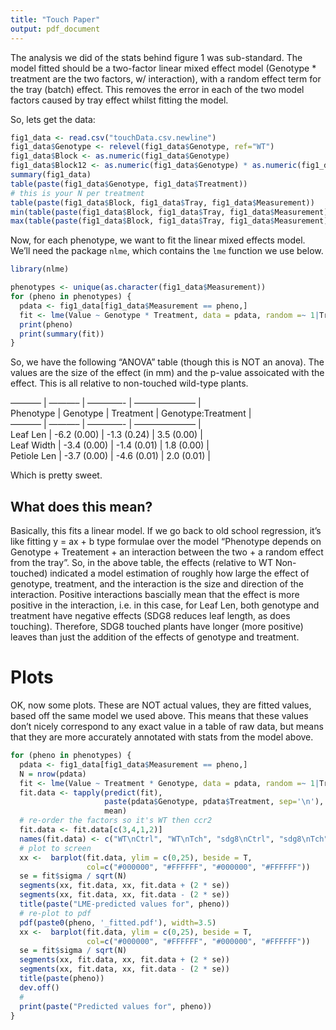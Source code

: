 ```yaml
---
title: "Touch Paper"
output: pdf_document
---
```


The analysis we did of the stats behind figure 1 was sub-standard. The model fitted should be a two-factor linear mixed effect model (Genotype * treatment are the two factors, w/ interaction), with a random effect term for the tray (batch) effect. This removes the error in each of the two model factors caused by tray effect whilst fitting the model.

So, lets get the data:
```r
fig1_data <- read.csv("touchData.csv.newline")
fig1_data$Genotype <- relevel(fig1_data$Genotype, ref="WT")
fig1_data$Block <- as.numeric(fig1_data$Genotype)
fig1_data$Block12 <- as.numeric(fig1_data$Genotype) * as.numeric(fig1_data$Tray)
summary(fig1_data)
table(paste(fig1_data$Genotype, fig1_data$Treatment))
# this is your N per treatment
table(paste(fig1_data$Block, fig1_data$Tray, fig1_data$Measurement))
min(table(paste(fig1_data$Block, fig1_data$Tray, fig1_data$Measurement)))
max(table(paste(fig1_data$Block, fig1_data$Tray, fig1_data$Measurement)))
```

Now, for each phenotype, we want to fit the linear mixed effects model. We'll need the package `nlme`, which contains the `lme` function we use below.


```r
library(nlme)

phenotypes <- unique(as.character(fig1_data$Measurement))
for (pheno in phenotypes) {
  pdata <- fig1_data[fig1_data$Measurement == pheno,]
  fit <- lme(Value ~ Genotype * Treatment, data = pdata, random =~ 1|Tray)
  print(pheno)
  print(summary(fit))
}
```

So, we have the following "ANOVA" table (though this is NOT an anova). The values are the size of the effect (in mm) and the p-value assoicated with the effect. This is all relative to non-touched wild-type plants.  

| ----------- | ----------- | ------------- | --------------------- |
| Phenotype   | Genotype    | Treatment     | Genotype:Treatment    |
| ----------- | ----------- | ------------- | --------------------- |
| Leaf Len    | -6.2 (0.00) | -1.3 (0.24)   | 3.5 (0.00)            |
| Leaf Width  | -3.4 (0.00) | -1.4 (0.01)   | 1.8 (0.00)            |
| Petiole Len | -3.7 (0.00) | -4.6 (0.01)   | 2.0 (0.01)            |


Which is pretty sweet.

What does this mean?
--------------------

Basically, this fits a linear model. If we go back to old school regression,
it's like fitting y = ax + b type formulae over the model "Phenotype depends on
Genotype + Treatement + an interaction between the two + a random effect from
the tray".  So, in the above table, the effects (relative to WT Non-touched)
indicated a model estimation of roughly how large the effect of genotype,
treatment, and the interaction is the size and direction of the interaction.
Positive interactions bascially mean that the effect is more positive in the
interaction, i.e. in this case, for Leaf Len, both genotype and treatment have
negative effects (SDG8 reduces leaf length, as does touching). Therefore, SDG8
touched plants have longer (more positive) leaves than just the addition of
the effects of genotype and treatment.

Plots
=====

OK, now some plots. These are NOT actual values, they are fitted values, based
off the same model we used above. This means that these values don't nicely
correspond to any exact value in a table of raw data, but means that they are
more accurately annotated with stats from the model above.

```r
for (pheno in phenotypes) {
  pdata <- fig1_data[fig1_data$Measurement == pheno,]
  N = nrow(pdata)
  fit <- lme(Value ~ Treatment * Genotype, data = pdata, random =~ 1|Tray)
  fit.data <- tapply(predict(fit),
                     paste(pdata$Genotype, pdata$Treatment, sep='\n'),
                     mean)
  # re-order the factors so it's WT then ccr2
  fit.data <- fit.data[c(3,4,1,2)]
  names(fit.data) <- c("WT\nCtrl", "WT\nTch", "sdg8\nCtrl", "sdg8\nTch")
  # plot to screen
  xx <-  barplot(fit.data, ylim = c(0,25), beside = T,
                 col=c("#000000", "#FFFFFF", "#000000", "#FFFFFF"))
  se = fit$sigma / sqrt(N)
  segments(xx, fit.data, xx, fit.data + (2 * se))
  segments(xx, fit.data, xx, fit.data - (2 * se))
  title(paste("LME-predicted values for", pheno))
  # re-plot to pdf
  pdf(paste0(pheno, '_fitted.pdf'), width=3.5)
  xx <-  barplot(fit.data, ylim = c(0,25), beside = T,
                 col=c("#000000", "#FFFFFF", "#000000", "#FFFFFF"))
  se = fit$sigma / sqrt(N)
  segments(xx, fit.data, xx, fit.data + (2 * se))
  segments(xx, fit.data, xx, fit.data - (2 * se))
  title(paste(pheno))
  dev.off()
  #
  print(paste("Predicted values for", pheno))
}
```
